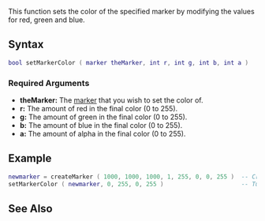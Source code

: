 
{{Server client function}}
{{Needs Checking|Client side only the alpha value defaults to 255}}
This function sets the color of the specified marker by modifying the values for red, green and blue.

==Syntax==
<syntaxhighlight lang="lua">bool setMarkerColor ( marker theMarker, int r, int g, int b, int a )</syntaxhighlight>
{{OOP||[[/Marker.md|Marker]]:setColor||getMarkerColor}}
===Required Arguments===
*'''theMarker:''' The [[/marker.md|marker]] that you wish to set the color of.
*'''r:''' The amount of red in the final color (0 to 255).
*'''g:''' The amount of green in the final color (0 to 255).
*'''b:''' The amount of blue in the final color (0 to 255).
*'''a:''' The amount of alpha in the final color (0 to 255).

==Example==
<syntaxhighlight lang="lua">
newmarker = createMarker ( 1000, 1000, 1000, 1, 255, 0, 0, 255 )  -- Create a red marker
setMarkerColor ( newmarker, 0, 255, 0, 255 )                      -- Turn the red marker into a green one
</syntaxhighlight>

==See Also==
{{Marker functions}}